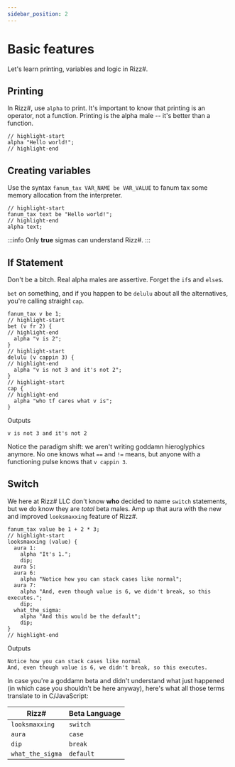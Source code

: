 ```yaml
---
sidebar_position: 2
---
```


# Basic features

Let's learn printing, variables and logic in Rizz#.

## Printing

In Rizz#, use `alpha` to print. It's important to know that printing is an operator, not a function.
Printing is the alpha male -- it's better than a function.

```text title="prog.rizzler"
// highlight-start
alpha "Hello world!";
// highlight-end
```

## Creating variables

Use the syntax `fanum_tax VAR_NAME be VAR_VALUE` to fanum tax some memory allocation from the interpreter.

```text title = "prog.rizzler"
// highlight-start
fanum_tax text be "Hello world!";
// highlight-end
alpha text;
```

:::info
Only **true** sigmas can understand Rizz#.
:::

## If Statement

Don't be a bitch. Real alpha males are assertive. Forget the `if`s and `else`s.

`bet` on something, and if you happen to be `delulu` about all the alternatives, you're
calling straight `cap`.

```text title="prog.rizzler"
fanum_tax v be 1;
// highlight-start
bet (v fr 2) {
// highlight-end
  alpha "v is 2";
}
// highlight-start
delulu (v cappin 3) {
// highlight-end
  alpha "v is not 3 and it's not 2";
}
// highlight-start
cap {
// highlight-end
  alpha "who tf cares what v is";
}
```

Outputs

```text
v is not 3 and it's not 2
```

Notice the paradigm shift: we aren't writing goddamn hieroglyphics anymore. No one knows what `==` and `!=`
means, but anyone with a functioning pulse knows that `v cappin 3`.

## Switch

We here at Rizz# LLC don't know **who** decided to name `switch` statements, but we do know they are
_total_ beta males. Amp up that aura with the new and improved `looksmaxxing` feature of Rizz#.

```text title="prog.rizzler"
fanum_tax value be 1 + 2 * 3;
// highlight-start
looksmaxxing (value) {
  aura 1:
    alpha "It's 1.";
    dip;
  aura 5:
  aura 6:
    alpha "Notice how you can stack cases like normal";
  aura 7:
    alpha "And, even though value is 6, we didn't break, so this executes.";
    dip;
  what_the_sigma:
    alpha "And this would be the default";
    dip;
}
// highlight-end
```

Outputs

```text
Notice how you can stack cases like normal
And, even though value is 6, we didn't break, so this executes.
```

In case you're a goddamn beta and didn't understand what just happened (in which case
you shouldn't be here anyway), here's what all those terms translate to in C/JavaScript:

| Rizz#            | Beta Language |
| ---------------- | ------------- |
| `looksmaxxing`   | `switch`      |
| `aura`           | `case`        |
| `dip`            | `break`       |
| `what_the_sigma` | `default`     |
